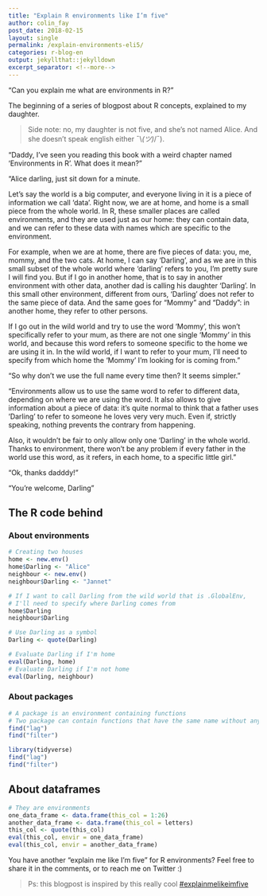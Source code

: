 ```yaml
---
title: "Explain R environments like I’m five"
author: colin_fay
post_date: 2018-02-15
layout: single
permalink: /explain-environments-eli5/
categories: r-blog-en
output: jekyllthat::jekylldown
excerpt_separator: <!--more-->
---
```


"Can you explain me what are environments in R?"

The beginning of a series of blogpost about R concepts, explained to my daughter. 

<!--more-->

> Side note: no, my daughter is not five, and she's not named Alice. And she doesn't speak english either ¯\\_(ツ)_/¯).

"Daddy, I've seen you reading this book with a weird chapter named 'Environments in R'. What does it mean?"

"Alice darling, just sit down for a minute. 

Let's say the world is a big computer, and everyone living in it is a piece of information we call 'data'. Right now, we are at home, and home is a small piece from the whole world. In R, these smaller places are called environments, and they are used just as our home: they can contain data, and we can refer to these data with names which are specific to the environment.

For example, when we are at home, there are five pieces of data: you, me, mommy, and the two cats. At home, I can say 'Darling', and as we are in this small subset of the whole world where 'darling' refers to you, I'm pretty sure I will find you. But if I go in another home, that is to say in another environment with other data, another dad is calling his daughter 'Darling'. In this small other environment, different from ours, 'Darling' does not refer to the same piece of data. And the same goes for "Mommy" and "Daddy": in another home, they refer to other persons. 

If I go out in the wild world and try to use the word 'Mommy', this won't specifically refer to your mum, as there are not one single 'Mommy' in this world, and because this word refers to someone specific to the home we are using it in. In the wild world, if I want to refer to your mum, I'll need to specify from which home the 'Mommy' I'm looking for is coming from."

"So why don't we use the full name every time then? It seems simpler."

"Environments allow us to use the same word to refer to different data, depending on where we are using the word. It also allows to give information about a piece of data: it's quite normal to think that a father uses 'Darling' to refer to someone he loves very very much. Even if, strictly speaking, nothing prevents the contrary from happening.

Also, it wouldn't be fair to only allow only one 'Darling' in the whole world. Thanks to environment, there won't be any problem if every father in the world use this word, as it refers, in each home, to a specific little girl." 

"Ok, thanks dadddy!"

"You're welcome, Darling"

## The R code behind  

### About environments

```r
# Creating two houses
home <- new.env()
home$Darling <- "Alice"
neighbour <- new.env()
neighbour$Darling <- "Jannet"

# If I want to call Darling from the wild world that is .GlobalEnv, 
# I'll need to specify where Darling comes from
home$Darling
neighbour$Darling

# Use Darling as a symbol
Darling <- quote(Darling)

# Evaluate Darling if I'm home
eval(Darling, home)
# Evaluate Darling if I'm not home
eval(Darling, neighbour)
```

### About packages 

```r
# A package is an environment containing functions
# Two package can contain functions that have the same name without any problem
find("lag")
find("filter")

library(tidyverse)
find("lag")
find("filter")
```

## About dataframes

```r
# They are environments
one_data_frame <- data.frame(this_col = 1:26)
another_data_frame <- data.frame(this_col = letters)
this_col <- quote(this_col)
eval(this_col, envir = one_data_frame)
eval(this_col, envir = another_data_frame)
```

You have another "explain me like I'm five" for R environments? Feel free to share it in the comments, or to reach me on Twitter :) 

> Ps: this blogpost is inspired by this really cool [#explainmelikeimfive](https://dev.to/sforce/explain-webhooks-to-me-like-im-five-dli)